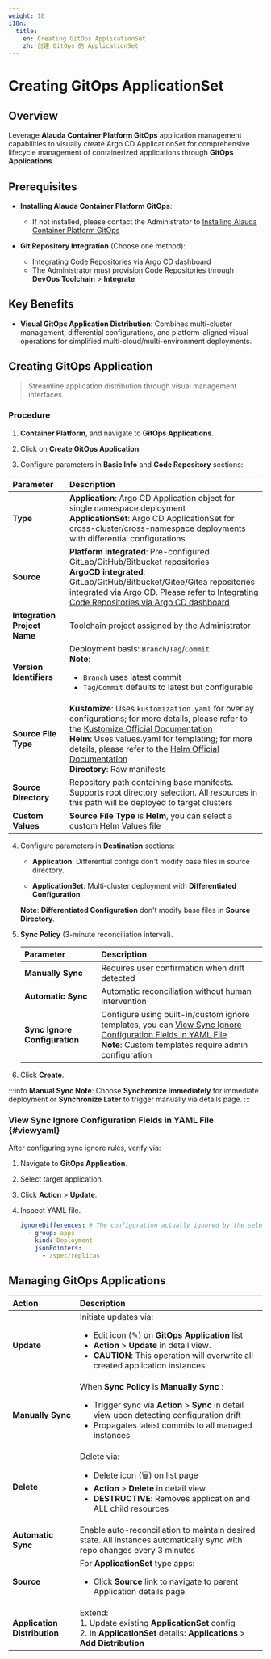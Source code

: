 ```yaml
---
weight: 10
i18n:
  title:
    en: Creating GitOps ApplicationSet
    zh: 创建 GitOps 的 ApplicationSet
---
```


# Creating GitOps ApplicationSet

## Overview

Leverage **Alauda Container Platform GitOps** application management capabilities to visually create Argo CD ApplicationSet for comprehensive lifecycle management of containerized applications through **GitOps Applications**.

## Prerequisites

- **Installing Alauda Container Platform GitOps**:
  - If not installed, please contact the Administrator to [Installing Alauda Container Platform GitOps](/gitops/install_gitops/install_gitops_plugin.mdx)

- **Git Repository Integration** (Choose one method):
  - [Integrating Code Repositories via Argo CD dashboard](../../how_to/argocd_git.mdx)
  - The Administrator must provision Code Repositories through **DevOps Toolchain** > **Integrate**

## Key Benefits

- **Visual GitOps Application Distribution**: Combines multi-cluster management, differential configurations, and platform-aligned visual operations for simplified multi-cloud/multi-environment deployments.

## Creating GitOps Application

> Streamline application distribution through visual management interfaces.

### Procedure

1. **Container Platform**, and navigate to **GitOps Applications**.

2. Click on **Create GitOps Application**.

3. Configure parameters in **Basic Info** and **Code Repository** sections:

| **Parameter**                | **Description**                                                                                                                                                                                                                                                                                                                                                                                            |
| :--------------------------- | :--------------------------------------------------------------------------------------------------------------------------------------------------------------------------------------------------------------------------------------------------------------------------------------------------------------------------------------------------------------------------------------------------------- |
| **Type**                     | **Application**: Argo CD Application object for single namespace deployment <br/> **ApplicationSet**: Argo CD ApplicationSet for cross-cluster/cross-namespace deployments with differential configurations                                                                                                                                                                                                |
| **Source**                   | **Platform integrated**: Pre-configured GitLab/GitHub/Bitbucket repositories <br/> **ArgoCD integrated**: GitLab/GitHub/Bitbucket/Gitee/Gitea repositories integrated via Argo CD. Please refer to [Integrating Code Repositories via Argo CD dashboard](../../how_to/argocd_git.mdx)                                                                                                                      |
| **Integration Project Name** | Toolchain project assigned by the Administrator                                                                                                                                                                                                                                                                                                                                                            |
| **Version Identifiers**      | Deployment basis: `Branch`/`Tag`/`Commit` <br/>**Note**:<ul><li>`Branch` uses latest commit</li><li>`Tag`/`Commit` defaults to latest but configurable</li></ul>                                                                                                                                                                                                                                           |
| **Source File Type**         | **Kustomize**: Uses `kustomization.yaml` for overlay configurations; for more details, please refer to the [Kustomize Official Documentation](https://kubectl.docs.kubernetes.io/guides/) <br />**Helm**: Uses values.yaml for templating; for more details, please refer to the [Helm Official Documentation](https://helm.sh/docs/chart_template_guide/values_files/) <br />**Directory**: Raw manifests |
| **Source Directory**         | Repository path containing base manifests. Supports root directory selection. All resources in this path will be deployed to target clusters                                                                                                                                                                                                                                                               |
| **Custom Values**            | **Source File Type** is **Helm**, you can select a custom Helm Values file                                                                                                                                                                                                                                                                                                                                 |

4. Configure parameters in **Destination** sections:
   - **Application**: Differential configs don't modify base files in source directory.

   - **ApplicationSet**: Multi-cluster deployment with **Differentiated Configuration**.

   **Note**: **Differentiated Configuration** don't modify base files in **Source Directory**.

5. **Sync Policy** (3-minute reconciliation interval).

   | **Parameter**                 | **Description**                                                                                                                                                                        |
   | :---------------------------- | :------------------------------------------------------------------------------------------------------------------------------------------------------------------------------------- |
   | **Manually Sync**             | Requires user confirmation when drift detected                                                                                                                                         |
   | **Automatic Sync**            | Automatic reconciliation without human intervention                                                                                                                                    |
   | **Sync Ignore Configuration** | Configure using built-in/custom ignore templates, you can [View Sync Ignore Configuration Fields in YAML File](#viewyaml) <br/> **Note**: Custom templates require admin configuration |

6. Click **Create**.

:::info
**Manual Sync Note**: Choose **Synchronize Immediately** for immediate deployment or **Synchronize Later** to trigger manually via details page.
:::

### View Sync Ignore Configuration Fields in YAML File \{#viewyaml}

After configuring sync ignore rules, verify via:

1. Navigate to **GitOps Application**.

2. Select target application.

3. Click **Action** > **Update**.

4. Inspect YAML file.

   ```yaml
   ignoreDifferences: # The configuration actually ignored by the selected custom synchronization ignore configuration template
     - group: apps
       kind: Deployment
       jsonPointers:
         - /spec/replicas
   ```

## Managing GitOps Applications

| **Action**                   | **Description**                                                                                                                                                                                                             |
| :--------------------------- | :-------------------------------------------------------------------------------------------------------------------------------------------------------------------------------------------------------------------------- |
| **Update**                   | Initiate updates via:<ul><li>Edit icon (✎) on **GitOps Application** list </li><li> **Action** > **Update** in detail view. </li><li>**CAUTION**: This operation will overwrite all created application instances</li></ul> |
| **Manually Sync**            | When **Sync Policy** is **Manually Sync** :<ul><li> Trigger sync via **Action** > **Sync** in detail view upon detecting configuration drift </li><li> Propagates latest commits to all managed instances</li></ul>         |
| **Delete**                   | Delete via: <ul><li>Delete icon (🗑) on list page</li><li>**Action** > **Delete** in detail view</li><li>**DESTRUCTIVE**: Removes application and ALL child resources</li></ul>                                             |
| **Automatic Sync**           | Enable auto-reconciliation to maintain desired state. All instances automatically sync with repo changes every 3 minutes                                                                                                    |
| **Source**                   | For **ApplicationSet** type apps: <ul><li>Click **Source** link to navigate to parent Application details page. </li></ul>                                                                                                  |
| **Application Distribution** | Extend:<br/>1. Update existing **ApplicationSet** config <br/>2. In **ApplicationSet** details: **Applications** > **Add Distribution**                                                                                     |
